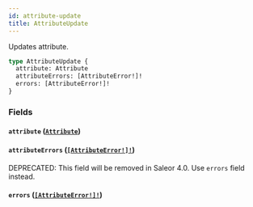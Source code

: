 ```yaml
---
id: attribute-update
title: AttributeUpdate
---
```


Updates attribute.

```graphql
type AttributeUpdate {
  attribute: Attribute
  attributeErrors: [AttributeError!]!
  errors: [AttributeError!]!
}
```

### Fields

#### `attribute` ([`Attribute`](/developer/api-reference/objects/attribute))

#### `attributeErrors` ([`[AttributeError!]!`](/developer/api-reference/objects/attribute-error))

<span class="badge badge--warning">DEPRECATED: This field will be removed in Saleor 4.0. Use `errors` field instead.</span>

#### `errors` ([`[AttributeError!]!`](/developer/api-reference/objects/attribute-error))
